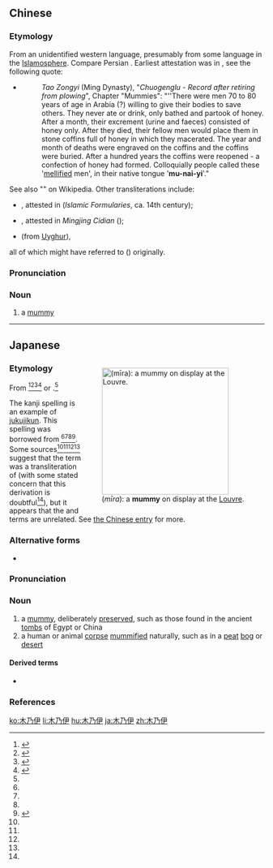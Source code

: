==Chinese==
{{was fwotd|2014|April|27|lang=zh}}
{{zh-forms}}

===Etymology===
From an unidentified western language, presumably from some language in the [[Islamosphere]]. Compare Persian {{m|fa|مومیایی|tr=mōmiyāyī, mūmiyāyī||mummy; shilajit}}. Earliest attestation was in {{w|Ming Dynasty}}, see the following quote:

* {{lang|zh|sc=Hani|明‧陶宗儀《輟耕錄‧木乃伊》：“[[回回]]田地有年七八十歲老人，自願捨身濟眾者，絕不飲食，惟澡身啖蜜，經月，便溺皆蜜。既死，國人殮以石棺，仍滿用蜜浸，鐫志歲月於棺蓋，瘞之。俟百年啟封，則蜜劑也……俗曰蜜人，番言'''木乃伊'''。”}}
*: ''Tao Zongyi'' (Ming Dynasty), "''Chuogenglu'' - ''Record after retiring from plowing''", Chapter "Mummies": "''There were men 70 to 80 years of age in Arabia (?) willing to give their bodies to save others. They never ate or drink, only bathed and partook of honey. After a month, their excrement (urine and faeces) consisted of honey only. After they died, their fellow men would place them in stone coffins full of honey in which they macerated. The year and month of deaths were engraved on the coffins and the coffins were buried. After a hundred years the coffins were reopened - a confection of honey had formed. Colloquially people called these '[[mellified]] men', in their native tongue '<b>mu-nai-yi</b>'."

See also "{{w|Mellified men}}" on Wikipedia. Other transliterations include:
* {{l|zh|木蜜納亦|tr=mùmìnàyì||mummy}}, attested in ''{{w|zh:回回藥方|Huihui Yaofang}}'' (''Islamic Formularies'', ca. 14th century);
* {{l|zh|木蜜亞依|tr=mùmìyàyī}}, attested in ''Mingjing Cidian'' ({{lang|zh|明淨詞典}});
* {{l|zh|木蜜亞|tr=mùmìyà}} (from [[Uyghur]]),

all of which might have referred to {{w|Shilajit}} ({{zh-l|地蠟}}) originally.

===Pronunciation===
{{zh-pron
|m=mùnǎiyī,mùnǎiyí,2nb=colloquial, non-standard
|c=muk6 naai5 ji1
|mn=bo̍k-nái-i
|cat=n
}}

===Noun===
{{zh-noun}}

# a [[mummy]] {{gloss|embalmed corpse}}

{{zh-cat|Burial|Death}}
----

==Japanese==
<div style="float:right;">
{{wikipedia|lang=ja|ミイラ|木乃伊}}
{{wikipedia|Mummy}}
[[File:Mummy_Louvre.jpg|thumb|250px|{{lang|ja|木乃伊}} (''mīra''): a '''mummy''' on display at the [[Louvre]].]]
</div>
{{ja-kanjitab|yomi=irr|sort=みいら}}

===Etymology===
From {{etyl|pt|ja|sort=みいら}} {{m|pt|mirra||myrrh, skeleton, mummy}}<ref name="KDJ">{{R:Kokugo Dai Jiten}}</ref><ref name="DJS">{{R:Daijisen}}</ref><ref name="KJE">{{R:Kojien}}</ref><ref name="DJR">{{R:Daijirin}}</ref> or {{etyl|nl|ja|sort=みいら}} {{m|nl|mirre||myrrh}}.<ref name="KDJ"/>

The kanji spelling {{lang|ja|木乃伊}} is an example of [[熟字訓#Japanese|jukujikun]].  This spelling was borrowed from {{etyl|zh|ja|sort=みいら}} {{m|zh|木乃伊|tr=mùnǎiyī||mummy}}<ref name="KDJ"/><ref name="DJR"/><ref name="DJS"/><ref name="SMK">{{R:Shinmeikai5}}</ref>. Some {{etyl|ja|-}} sources<ref name="KDJ"/><ref name="DJR"/><ref name="DJS"/><ref name="SMK"/> suggest that the {{etyl|zh|-}} term was a transliteration of {{cog|nl|mummie}} (with some stated concern that this derivation is doubtful<ref name="SMK"/>), but it appears that the {{etyl|nl|-}} and {{etyl|zh|-}} terms are unrelated. See [[木乃伊#Chinese|the Chinese entry]] for more.

===Alternative forms===
* {{ja-l|ミイラ}} {{qualifier|a more common modern spelling}}

===Pronunciation===
{{ja-pron|yomi=irr|みいら|acc=1|acc_ref=SMK5,NHK,DJR}}

===Noun===
{{ja-noun|みいら|ミイラ}}

# a [[mummy]], deliberately [[preserved]], such as those found in the ancient [[tomb]]s of Egypt or China
# a human or animal [[corpse]] [[mummified]] naturally, such as in a [[peat]] [[bog]] or [[desert]]

====Derived terms====
* {{ja-r|木乃伊取りが木乃伊になる|ミイラ とり が ミイラ に なる}}

===References===
<references/>

{{topics|ja|Burial|Death|sort=みいら}}
[[ko:木乃伊]]
[[li:木乃伊]]
[[hu:木乃伊]]
[[ja:木乃伊]]
[[zh:木乃伊]]